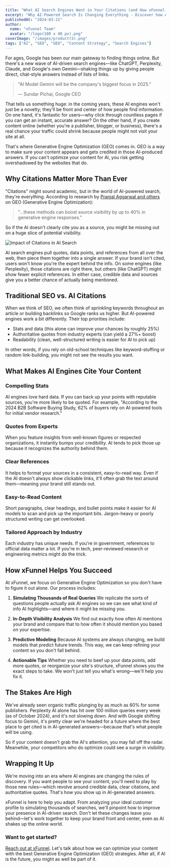 ```yaml
---
title: "What AI Search Engines Want in Your Citations (and How xFunnel Can Help)"
excerpt: "Why AI-Powered Search Is Changing Everything - Discover how AI search engines are revolutionizing content discovery and learn how to optimize your content for maximum visibility."
publishedAt: "2024-03-21"
author:
  name: "xFunnel Team"
  avatar: "/logo(180 x 40 px).png"
coverImage: "/images/product(5).png"
tags: ["AI", "SEO", "GEO", "Content Strategy", "Search Engines"]
---
```


For ages, Google has been our main gateway to finding things online. But there's a new wave of AI-driven search engines—like ChatGPT, Perplexity, Claude, and Google's own Gemini—shaking things up by giving people direct, chat-style answers instead of lists of links.

> "AI Model Gemini will be the company's biggest focus in 2025."
> 
> — Sundar Pichai, Google CEO

That tells us something huge: in the coming years, these AI engines won't just be a novelty; they'll be front and center of how people find information. On one hand, it's fantastic for users—why click through countless pages if you can get an instant, accurate answer? On the other hand, if you create content online (whether you're a publisher, blogger, or business), there's a real chance your traffic could shrink because people might not visit your site at all.

That's where Generative Engine Optimization (GEO) comes in. GEO is a way to make sure your content appears and gets credited in those AI-produced answers. If you can't optimize your content for AI, you risk getting overshadowed by the websites that do.

## Why Citations Matter More Than Ever

"Citations" might sound academic, but in the world of AI-powered search, they're everything. According to research by [Pranjal Aggarwal and others](https://arxiv.org/pdf/2311.09735) on GEO (Generative Engine Optimization):

> "…these methods can boost source visibility by up to 40% in generative engine responses."

So if the AI doesn't clearly cite you as a source, you might be missing out on a huge slice of potential visibility.

<div className="bg-purple-900/10 p-8 rounded-lg my-8">
  <img
    src="/images/product(2) copy.svg"
    alt="Impact of Citations in AI Search"
    className="w-full h-auto max-h-[400px] object-contain mx-auto"
  />
</div>

AI search engines pull quotes, data points, and references from all over the web, then piece them together into a single answer. If your brand isn't cited, users won't know you're the expert behind the info. On some engines (like Perplexity), those citations are right there, but others (like ChatGPT) might show fewer explicit references. In either case, credible data and sources give you a better chance of actually being mentioned.

## Traditional SEO vs. AI Citations

When we think of SEO, we often think of sprinkling keywords throughout an article or building backlinks so Google ranks us higher. But AI-powered engines work a bit differently. Their top priorities include:

- Stats and data (this alone can improve your chances by roughly 25%)
- Authoritative quotes from industry experts (can yield a 27%+ boost)
- Readability (clean, well-structured writing is easier for AI to pick up)

In other words, if you rely on old-school techniques like keyword-stuffing or random link-building, you might not see the results you want.

## What Makes AI Engines Cite Your Content

### Compelling Stats
AI engines love hard data. If you can back up your points with reputable sources, you're more likely to be quoted. For example, "According to the 2024 B2B Software Buying Study, 62% of buyers rely on AI-powered tools for initial vendor research."

### Quotes from Experts
When you feature insights from well-known figures or respected organizations, it instantly bumps your credibility. AI tends to pick those up because it recognizes the authority behind them.

### Clear References
It helps to format your sources in a consistent, easy-to-read way. Even if the AI doesn't always show clickable links, it'll often grab the text around them—meaning your brand still stands out.

### Easy-to-Read Content
Short paragraphs, clear headings, and bullet points make it easier for AI models to scan and pick up the important bits. Jargon-heavy or poorly structured writing can get overlooked.

### Tailored Approach by Industry
Each industry has unique needs. If you're in government, references to official data matter a lot. If you're in tech, peer-reviewed research or engineering metrics might do the trick.

## How xFunnel Helps You Succeed

At xFunnel, we focus on Generative Engine Optimization so you don't have to figure it out alone. Our process includes:

1. **Simulating Thousands of Real Queries**
   We replicate the sorts of questions people actually ask AI engines so we can see what kind of info AI highlights—and where it might be missing you.

2. **In-Depth Visibility Analysis**
   We find out exactly how often AI mentions your brand and compare that to how often it should mention you based on your expertise.

3. **Predictive Modeling**
   Because AI systems are always changing, we build models that predict future trends. This way, we can keep refining your content so you don't fall behind.

4. **Actionable Tips**
   Whether you need to beef up your data points, add more quotes, or reorganize your site's structure, xFunnel shows you the exact steps to take. We won't just tell you what's wrong—we'll help you fix it.

## The Stakes Are High

We've already seen organic traffic plunging by as much as 60% for some publishers. Perplexity AI alone has hit over 100 million queries every week (as of October 2024), and it's not slowing down. And with Google shifting focus to Gemini, it's pretty clear we're headed for a future where the best place to get cited is in AI-generated answers—because that's what people will be using.

So if your content doesn't grab the AI's attention, you may fall off the radar. Meanwhile, your competitors who do optimize could see a surge in visibility.

## Wrapping It Up

We're moving into an era where AI engines are changing the rules of discovery. If you want people to see your content, you'll need to play by those new rules—which revolve around credible data, clear citations, and authoritative quotes. That's how you show up in AI-generated answers.

xFunnel is here to help you adapt. From analyzing your ideal customer profile to simulating thousands of searches, we'll pinpoint how to improve your presence in AI-driven search. Don't let these changes leave you behind—let's work together to keep your brand front and center, even as AI shakes up the online world.

### Want to get started?

[Reach out at xFunnel](https://xfunnel.ai/contact). Let's talk about how we can optimize your content with the best Generative Engine Optimization (GEO) strategies. After all, if AI is the future, you might as well be part of it. 